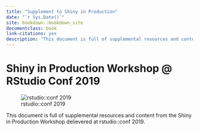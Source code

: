 ```yaml
--- 
title: "Supplement to Shiny in Production"
date: "`r Sys.Date()`"
site: bookdown::bookdown_site
documentclass: book
link-citations: yes
description: "This document is full of supplemental resources and content from the Shiny in Production Workshop delievered at rstudio::conf 2019."
---
```


# Shiny in Production Workshop @ RStudio Conf 2019

![rstudio::conf 2019](imgs/conf-banner.png)

This document is full of supplemental resources and content from the Shiny in Production Workshop delievered at rstudio::conf 2019.

